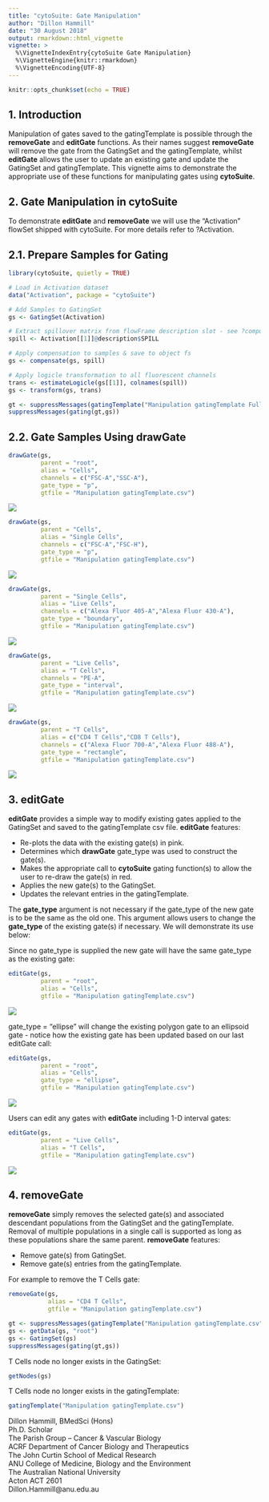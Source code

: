 ```yaml
---
title: "cytoSuite: Gate Manipulation"
author: "Dillon Hammill"
date: "30 August 2018"
output: rmarkdown::html_vignette
vignette: >
  %\VignetteIndexEntry{cytoSuite Gate Manipulation}
  %\VignetteEngine{knitr::rmarkdown}
  %\VignetteEncoding{UTF-8}
---
```


```r
knitr::opts_chunk$set(echo = TRUE)
```

## **1. Introduction**

Manipulation of gates saved to the gatingTemplate is possible through the **removeGate** and **editGate** functions. As their names suggest **removeGate** will remove the gate from the GatingSet and the gatingTemplate, whilst **editGate** allows the user to update an existing gate and update the GatingSet and gatingTemplate. This vignette aims to demonstrate the appropriate use of these functions for manipulating gates using **cytoSuite**.

## **2. Gate Manipulation in cytoSuite**

To demonstrate **editGate** and **removeGate** we will use the "Activation" flowSet shipped with cytoSuite. For more details refer to ?Activation.

## 2.1. Prepare Samples for Gating
```r
library(cytoSuite, quietly = TRUE)

# Load in Activation dataset
data("Activation", package = "cytoSuite")

# Add Samples to GatingSet
gs <- GatingSet(Activation)

# Extract spillover matrix from flowFrame description slot - see ?computeSpillover ?editSpillover
spill <- Activation[[1]]@description$SPILL

# Apply compensation to samples & save to object fs
gs <- compensate(gs, spill)

# Apply logicle transformation to all fluorescent channels
trans <- estimateLogicle(gs[[1]], colnames(spill))
gs <- transform(gs, trans)

```

```r
gt <- suppressMessages(gatingTemplate("Manipulation gatingTemplate Full.csv"))
suppressMessages(gating(gt,gs))
```

## 2.2. Gate Samples Using drawGate
```r
drawGate(gs,
         parent = "root",
         alias = "Cells",
         channels = c("FSC-A","SSC-A"),
         gate_type = "p",
         gtfile = "Manipulation gatingTemplate.csv")
```
![](Cells.png)

```r
drawGate(gs,
         parent = "Cells",
         alias = "Single Cells",
         channels = c("FSC-A","FSC-H"),
         gate_type = "p",
         gtfile = "Manipulation gatingTemplate.csv")
```
![](Single Cells.png)

```r
drawGate(gs,
         parent = "Single Cells",
         alias = "Live Cells",
         channels = c("Alexa Fluor 405-A","Alexa Fluor 430-A"),
         gate_type = "boundary",
         gtfile = "Manipulation gatingTemplate.csv")
```
![](Live Cells.png)

```r
drawGate(gs,
         parent = "Live Cells",
         alias = "T Cells",
         channels = "PE-A",
         gate_type = "interval",
         gtfile = "Manipulation gatingTemplate.csv")
```
![](T Cells.png)

```r
drawGate(gs,
         parent = "T Cells",
         alias = c("CD4 T Cells","CD8 T Cells"),
         channels = c("Alexa Fluor 700-A","Alexa Fluor 488-A"),
         gate_type = "rectangle",
         gtfile = "Manipulation gatingTemplate.csv")
```
![](CD4 CD8 T Cells.png)

## **3. editGate**

**editGate** provides a simple way to modify existing gates applied to the GatingSet and saved to the gatingTemplate csv file. **editGate** features:

* Re-plots the data with the existing gate(s) in pink.
* Determines which **drawGate** gate_type was used to construct the gate(s).
* Makes the appropriate call to **cytoSuite** gating function(s) to allow the user to re-draw the gate(s) in red.
* Applies the new gate(s) to the GatingSet.
* Updates the relevant entries in the gatingTemplate.

The **gate_type** argument is not necessary if the gate_type of the new gate is to be the same as the old one. This argument allows users to change the **gate_type** of the existing gate(s) if necessary. We will demonstrate its use below:

Since no gate_type is supplied the new gate will have the same gate_type as the existing gate:
```r
editGate(gs,
         parent = "root",
         alias = "Cells",
         gtfile = "Manipulation gatingTemplate.csv")
```
![](editGate1.png)

gate_type = "ellipse" will change the existing polygon gate to an ellipsoid gate - notice how the existing gate has been updated based on our last editGate call:
```r
editGate(gs,
         parent = "root",
         alias = "Cells",
         gate_type = "ellipse",
         gtfile = "Manipulation gatingTemplate.csv")
```
![](editGate2.png)

Users can edit any gates with **editGate** including 1-D interval gates:
```r
editGate(gs,
         parent = "Live Cells",
         alias = "T Cells",
         gtfile = "Manipulation gatingTemplate.csv")
```
![](editGate3.png)

## **4. removeGate**

**removeGate** simply removes the selected gate(s) and associated descendant populations from the GatingSet and the gatingTemplate. Removal of multiple populations in a single call is supported as long as these populations share the same parent. **removeGate** features:

* Remove gate(s) from GatingSet.
* Remove gate(s) entries from the gatingTemplate.

For example to remove the T Cells gate:
```r
removeGate(gs,
           alias = "CD4 T Cells",
           gtfile = "Manipulation gatingTemplate.csv")
```

```r
gt <- suppressMessages(gatingTemplate("Manipulation gatingTemplate.csv"))
gs <- getData(gs, "root")
gs <- GatingSet(gs)
suppressMessages(gating(gt,gs))
```

T Cells node no longer exists in the GatingSet:
```r
getNodes(gs)
```

T Cells node no longer exists in the gatingTemplate:
```r
gatingTemplate("Manipulation gatingTemplate.csv")
```

Dillon Hammill, BMedSci (Hons)
<br /> Ph.D. Scholar
<br /> The Parish Group – Cancer & Vascular Biology
<br /> ACRF Department of Cancer Biology and Therapeutics
<br /> The John Curtin School of Medical Research
<br /> ANU College of Medicine, Biology and the Environment
<br /> The Australian National University
<br /> Acton ACT 2601
<br /> Dillon.Hammill@anu.edu.au